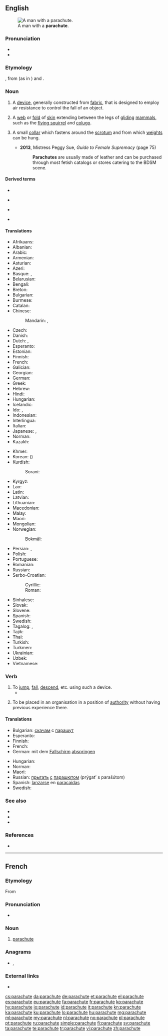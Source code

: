 ==English==
{{wikipedia}}
[[File:Flickr_-_The_U.S._Army_-_Jump_over_Mt._Rainier.jpg|thumb|A man with a '''parachute'''.]]

===Pronunciation===
* {{IPA|/ˈpærəʃuːt/|lang=en}}
* {{audio|en-us-parachute.ogg|Audio (US)|lang=en}}

===Etymology===
{{borrowing|fr|lang=en}} {{m|fr|parachute}}, from {{m|fr|para-||protection against}} (as in {{m|fr|parasol}}) and {{m|fr|chute||fall}}.

===Noun===
{{en-noun}}

# {{label|en|aviation}} A [[device]], generally constructed from [[fabric]], that is designed to employ air resistance to control the fall of an object.
# {{label|en|zoology}} A [[web]] or [[fold]] of [[skin]] extending between the legs of [[glide|gliding]] [[mammal]]s, such as the [[flying squirrel]] and [[colugo]].
# {{label|en|BDSM}} A small [[collar]] which fastens around the [[scrotum]] and from which [[weight]]s can be hung.
#* '''2013''', Mistress Peggy Sue, ''Guide to Female Supremacy'' (page 75)
#*: '''Parachutes''' are usually made of leather and can be purchased through most fetish catalogs or stores catering to the BDSM scene.

====Derived terms====
{{top4}}
* {{l|en|drag parachute}}
{{mid4}}
* {{l|en|drogue parachute}}
{{mid4}}
* {{l|en|parachutic}}
{{mid4}}
* {{l|en|parachutist}}
{{bottom}}

====Translations====
{{trans-top|a device designed to control the fall of an object}}
* Afrikaans: {{t|af|valskerm}}
* Albanian: {{t+|sq|parashutë|f}}
* Arabic: {{t|ar|بَرَاشُوت|m}}
* Armenian: {{t+|hy|պարաշյուտ}}
* Asturian: {{t|ast|paracaíes|m}}
* Azeri: {{t+|az|paraşüt}}
* Basque: {{t|eu|jausgailu}}, {{t|eu|paraxut}}
* Belarusian: {{t|be|парашу́т|m|sc=Cyrl}}
* Bengali: {{t|bn|প্যারাশুট|tr=pærashuţ|sc=Beng}}
* Breton: {{t|br|harz-lamm|m}}
* Bulgarian: {{t+|bg|парашу́т|m}}
* Burmese: {{t-needed|my}}
* Catalan: {{t|ca|paracaigudes|m}}
* Chinese:
*: Mandarin: {{t+|cmn|降落傘|sc=Hani}}, {{t|cmn|降落伞|tr=jiàngluòsǎn|sc=Hani}}
* Czech: {{t+|cs|padák|m}}
* Danish: {{t+|da|faldskærm|c}}
* Dutch: {{t+|nl|parachute|m}}, {{t|nl|valscherm|n}}
* Esperanto: {{t|eo|paraŝuto}}
* Estonian: {{t|et|langevari}}
* Finnish: {{t+|fi|laskuvarjo}}
* French: {{t+|fr|parachute|m}}
* Galician: {{t|gl|paracaídas|m}}
* Georgian: {{t+|ka|პარაშუტი|sc=Geor}}
* German: {{t+|de|Fallschirm|m}}
* Greek: {{t+|el|αλεξίπτωτο|n}}
* Hebrew: {{t+|he|מצנח|m|tr=matsnéakh|sc=Hebr}}
* Hindi: {{t+|hi|पैराशूट|tr=pairāśūṭ|sc=Deva}}
* Hungarian: {{t+|hu|ejtőernyő}}
* Icelandic: {{t+|is|fallhlíf}}
* Ido: {{t+|io|parashuto}}, {{t+|io|parafalo}}
* Indonesian: {{t+|id|parasut}}
* Interlingua: {{t|ia|paracadita}}
* Italian: {{t+|it|paracadute|m}}
* Japanese: {{t|ja|落下傘|tr=らっかさん, rakkasan}}, {{t|ja|パラシュート|tr=parashūto}}
* Norman: {{t|nrf|parachute|m}}
* Kazakh: {{t|kk|парашют|sc=Cyrl}}
{{trans-mid}}
* Khmer: {{t|km|ឆ័ត្រយោង|tr=chʰut young|sc=Khmr}}
* Korean: {{t+|ko|낙하산|sc=Hang}} ({{t+|ko|落下傘|sc=Hani}})
* Kurdish:
*: Sorani: {{t|ku|په‌ڕاشوت}}
* Kyrgyz: {{t+|ky|парашют|sc=Cyrl}}
* Lao: {{t+|lo|ຈ້ອງໂດດ|sc=Laoo}}
* Latin: {{t|la|umbrella descensoria|f}}
* Latvian: {{t|lv|izpletnis|m}}
* Lithuanian: {{t|lt|parašiutas|m}}
* Macedonian: {{t|mk|падобран|m|sc=Cyrl}}
* Malay: {{t|ms|payung terjun}}
* Maori: {{t|mi|hekerangi}}
* Mongolian: {{t+|mn|шүхэр|sc=Cyrl}}
* Norwegian:
*: Bokmål: {{t+|nb|fallskjerm|m}}
* Persian: {{t+|fa|چتر نجات|tr=čatr-e nejât|sc=fa-Arab}}, {{t+|fa|پاراشوت|tr=pârâšut|sc=fa-Arab}}
* Polish: {{t+|pl|spadochron|m}}
* Portuguese: {{t+|pt|pára-quedas|m}}
* Romanian: {{t+|ro|parașută|f}}
* Russian: {{t+|ru|парашю́т|m}} {{qualifier|"[[ш]][[ю]]" is pronounced "šu" here}}
* Serbo-Croatian:
*: Cyrillic: {{t|sh|падобран|m|sc=Cyrl}}
*: Roman: {{t+|sh|padobran|m}}
* Sinhalese: {{t|si|පැරෂුටය|sc=Sinh}}
* Slovak: {{t|sk|padák|m}}
* Slovene: {{t+|sl|padalo|n}}
* Spanish: {{t+|es|paracaídas|m}}
* Swedish: {{t+|sv|fallskärm|c}}
* Tagalog: {{t|tl|parakayda}}, {{t|tl|payong-payong}}
* Tajik: {{t|tg|парашют|sc=Cyrl}}
* Thai: {{t+|th|ร่มชูชีพ|tr=rôm choo chêep|sc=Thai}}
* Turkish: {{t+|tr|paraşüt}}
* Turkmen: {{t|tk|paraşüt}}
* Ukrainian: {{t|uk|парашу́т|m|sc=Cyrl}}
* Uzbek: {{t|uz|parashut}}
* Vietnamese: {{t|vi|cái dù}}
{{trans-bottom}}

===Verb===
{{en-verb|parachut}}

# To [[jump]], [[fall]], [[descend]], etc. using such a device.
#* {{quote-magazine|date=2013-06-07|author=David Simpson
|volume=188|issue=26|page=36|magazine={{w|The Guardian Weekly}}
|title=[http://www.guardian.co.uk/books/2013/may/18/falling-upwards-richard-holmes-review Fantasy of navigation]
|passage=Like most human activities, ballooning has sponsored heroes and hucksters and a good deal in between. For every dedicated scientist patiently recording atmospheric pressure and wind speed while shivering at high altitudes, there is a carnival barker with a bevy of pretty girls willing to dangle from a basket or '''parachute''' down to earth.}}
# {{label|en|followed by {{term|in}}}} To be placed in an organisation in a position of [[authority]] without having previous experience there.

====Translations====
{{trans-top|to jump with a parachute}}
* Bulgarian: [[скачам]] с [[парашут]]
* Esperanto: {{t|eo|paraŝuti}}
* Finnish: {{t+|fi|hypätä}} {{t+|fi|laskuvarjo|alt=laskuvarjolla}}
* French: {{t+|fr|parachuter}}
* German: mit dem [[Fallschirm]] [[abspringen]]
{{trans-mid}}
* Hungarian: {{t|hu|ejtőernyőzik}}
* Norman: {{t|nrf|parachuter}}
* Maori: {{t|mi|hekerangi}}
* Russian: [[прыгать]] [[с#Russian|с]] [[парашют|парашютом]] (prýgat’ s parašútom)
* Spanish: [[lanzarse]] en [[paracaídas]]
* Swedish: {{t+|sv|hoppa fallskärm}}
{{trans-bottom}}

===See also===
* {{l|en|parapente}}
* {{l|en|parasail}}
* {{l|en|paratrooper}}

===References===
*{{R:Online Etymology Dictionary|parachute}}

----

==French==

===Etymology===
From {{prefix|para|chute|t1=protection against|t2=fall|lang=fr}}

===Pronunciation===
* {{audio|Fr-parachute.ogg|audio|lang=fr}}

===Noun===
{{fr-noun|m}}

# [[#Noun|parachute]]

===Anagrams===
* {{l|fr|crapahute}}, {{l|fr|crapahuté}}

===External links===
* {{R:TLFi}}

[[cs:parachute]]
[[da:parachute]]
[[de:parachute]]
[[et:parachute]]
[[el:parachute]]
[[es:parachute]]
[[eu:parachute]]
[[fa:parachute]]
[[fr:parachute]]
[[ko:parachute]]
[[hy:parachute]]
[[io:parachute]]
[[id:parachute]]
[[it:parachute]]
[[kn:parachute]]
[[ka:parachute]]
[[ku:parachute]]
[[lo:parachute]]
[[hu:parachute]]
[[mg:parachute]]
[[ml:parachute]]
[[my:parachute]]
[[nl:parachute]]
[[no:parachute]]
[[pl:parachute]]
[[pt:parachute]]
[[ru:parachute]]
[[simple:parachute]]
[[fi:parachute]]
[[sv:parachute]]
[[ta:parachute]]
[[te:parachute]]
[[tr:parachute]]
[[vi:parachute]]
[[zh:parachute]]